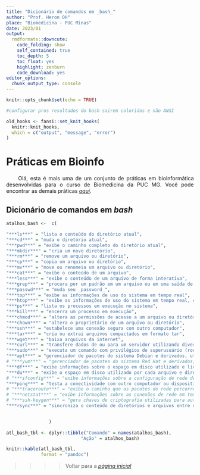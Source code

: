 ```yaml
---
title: "Dicionário de comandos em _bash_"
author: "Prof. Heron OH"
place: "Biomedicina - PUC Minas"
date: 2023/01
output: 
  rmdformats::downcute:
    code_folding: show
    self_contained: true
    toc_depth: 5
    toc_float: yes
    highlight: zenburn
    code_download: yes
editor_options: 
  chunk_output_type: console
---
```


```r
knitr::opts_chunk$set(echo = TRUE)
```

```r
#configurar pros resultados do bash sairem coloridos e não ANSI

old_hooks <- fansi::set_knit_hooks(
  knitr::knit_hooks, 
  which = c("output", "message", "error")
)
```

<style>
body {
text-align: justify}
</style>

<style>
#toc ul.nav li ul li {
    display: none;
    max-height: none;
}

#toc ul.nav li.active ul li  {
    display: block;
    max-height: none;
}

#toc ul.nav li ul li ul li {
    max-height: none;
    display: none !important;
}

#toc ul.nav li ul li.active ul li {
    max-height: none;
    display: block !important;
}
</style>

# Práticas em Bioinfo

&nbsp;&nbsp;&nbsp;&nbsp;
Olá, esta é mais uma de um conjunto de práticas em bioinformática desenvolvidas para o curso de Biomedicina da PUC MG.
Você pode encontrar as demais práticas [*aqui*](https://heronoh.github.io/bioinfo).

## Dicionário de comandos em _bash_


```r

atalhos_bash <-  c(

"***ls***" = "lista o conteúdo do diretório atual",
"***cd***" = "muda o diretório atual",
"***pwd***" = "exibe o caminho completo do diretório atual",
"***mkdir***" = "cria um novo diretório",
"***rm***" = "remove um arquivo ou diretório",
"***cp***" = "copia um arquivo ou diretório",
"***mv***" = "move ou renomeia um arquivo ou diretório",
"***cat***" = "exibe o conteúdo de um arquivo",
"***less***" = "exibe o conteúdo de um arquivo de forma interativa",
"***grep***" = "procura por um padrão em um arquivo ou em uma saída de comando",
"***passwd***" = "muda seu _password_",
"***top***" = "exibe as informações de uso do sistema em tempo real",
"***htop***" = "exibe as informações de uso do sistema em tempo real, com mais opções",
"***ps***" = "lista os processos em execução no sistema",
"***kill***" = "encerra um processo em execução",
"***chmod***" = "altera as permissões de acesso a um arquivo ou diretório",
"***chown***" = "altera o proprietário de um arquivo ou diretório",
"***ssh***" = "estabelece uma conexão segura com outro computador",
"***tar***" = "cria ou extrai arquivos compactados em formato tar",
"***wget***" = "baixa arquivos da internet",
"***curl***" = "transfere dados de ou para um servidor utilizando diversos protocolos",
"***sudo***" = "executa um comando com privilégios de superusuário (root)",
"***apt***" = "gerenciador de pacotes do sistema Debian e derivados, utilizado para instalar, atualizar e remover pacotes de software",
# "***yum***" = "gerenciador de pacotes do sistema Red Hat e derivados, utilizado para instalar, atualizar e remover pacotes de software",
"***df***" = "exibe informações sobre o espaço em disco utilizado e livre em cada partição do sistema",
"***du***" = "exibe o espaço em disco utilizado por cada arquivo e diretório no sistema",
# "***ifconfig***" = "exibe informações sobre a configuração de rede do sistema",
"***ping***" = "testa a conectividade com outro computador ou dispositivo na rede",
# "***traceroute***" = "exibe o caminho que os pacotes de rede percorrem até chegar a um determinado destino",
# "***netstat***" = "exibe informações sobre as conexões de rede em tempo real",
# "***ssh-keygen***" = "gera chaves de criptografia utilizadas para autenticar em um servidor remoto via SSH",
"***rsync***" = "sincroniza o conteúdo de diretórios e arquivos entre dois computadores ou dispositivos na rede"


                ) 
    
atl_bash_tbl <- dplyr::tibble("Comando" = names(atalhos_bash),
                            "Ação" = atalhos_bash)

knitr::kable(atl_bash_tbl,
             format = "pandoc")

```

>>>> Voltar para a [*página inicial*](https://heronoh.github.io/bioinfo)

